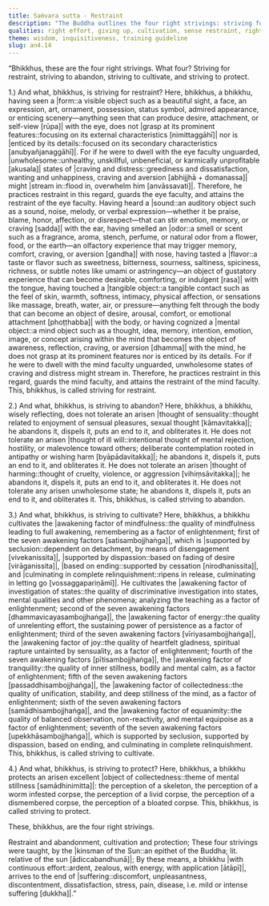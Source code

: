 ```yaml
---
title: Saṁvara sutta - Restraint
description: "The Buddha outlines the four right strivings: striving for restraint, striving to abandon, striving to cultivate, and striving to protect."
qualities: right effort, giving up, cultivation, sense restraint, right intention, mindfulness, examination, joyful pleasure, tranquility, collectedness, equanimity, recognition of unattractiveness, continuous effort
theme: wisdom, inquisitiveness, training guideline
slug: an4.14
---
```


“Bhikkhus, these are the four right strivings. What four? Striving for restraint, striving to abandon, striving to cultivate, and striving to protect.

1.) And what, bhikkhus, is striving for restraint? Here, bhikkhus, a bhikkhu, having seen a |form::a visible object such as a beautiful sight, a face, an expression, art, ornament, possession, status symbol, admired appearance, or enticing scenery—anything seen that can produce desire, attachment, or self-view [rūpa]| with the eye, does not |grasp at its prominent features::focusing on its external characteristics [nimittaggāhī]| nor is |enticed by its details::focused on its secondary characteristics [anubyañjanaggāhī]|. For if he were to dwell with the eye faculty unguarded, |unwholesome::unhealthy, unskillful, unbeneficial, or karmically unprofitable [akusala]| states of |craving and distress::greediness and dissatisfaction, wanting and unhappiness, craving and aversion [abhijjhā + domanassa]| might |stream in::flood in, overwhelm him [anvāssavati]|. Therefore, he practices restraint in this regard, guards the eye faculty, and attains the restraint of the eye faculty. Having heard a |sound::an auditory object such as a sound, noise, melody, or verbal expression—whether it be praise, blame, honor, affection, or disrespect—that can stir emotion, memory, or craving [sadda]| with the ear, having smelled an |odor::a smell or scent such as a fragrance, aroma, stench, perfume, or natural odor from a flower, food, or the earth—an olfactory experience that may trigger memory, comfort, craving, or aversion [gandha]| with nose, having tasted a |flavor::a taste or flavor such as sweetness, bitterness, sourness, saltiness, spiciness, richness, or subtle notes like umami or astringency—an object of gustatory experience that can become desirable, comforting, or indulgent [rasa]| with the tongue, having touched a |tangible object::a tangible contact such as the feel of skin, warmth, softness, intimacy, physical affection, or sensations like massage, breath, water, air, or pressure—anything felt through the body that can become an object of desire, arousal, comfort, or emotional attachment [phoṭṭhabba]| with the body, or having cognized a |mental object::a mind object such as a thought, idea, memory, intention, emotion, image, or concept arising within the mind that becomes the object of awareness, reflection, craving, or aversion [dhamma]| with the mind, he does not grasp at its prominent features nor is enticed by its details. For if he were to dwell with the mind faculty unguarded, unwholesome states of craving and distress might stream in. Therefore, he practices restraint in this regard, guards the mind faculty, and attains the restraint of the mind faculty. This, bhikkhus, is called striving for restraint.

2.) And what, bhikkhus, is striving to abandon? Here, bhikkhus, a bhikkhu, wisely reflecting, does not tolerate an arisen |thought of sensuality::thought related to enjoyment of sensual pleasures, sexual thought [kāmavitakka]|; he abandons it, dispels it, puts an end to it, and obliterates it. He does not tolerate an arisen |thought of ill will::intentional thought of mental rejection, hostility, or malevolence toward others; deliberate contemplation rooted in antipathy or wishing harm [byāpādavitakka]|; he abandons it, dispels it, puts an end to it, and obliterates it. He does not tolerate an arisen |thought of harming::thought of cruelty, violence, or aggression [vihiṃsāvitakka]|; he abandons it, dispels it, puts an end to it, and obliterates it. He does not tolerate any arisen unwholesome state; he abandons it, dispels it, puts an end to it, and obliterates it. This, bhikkhus, is called striving to abandon.

3.) And what, bhikkhus, is striving to cultivate? Here, bhikkhus, a bhikkhu cultivates the |awakening factor of mindfulness::the quality of mindfulness leading to full awakening, remembering as a factor of enlightenment; first of the seven awakening factors [satisambojjhaṅga]|, which is |supported by seclusion::dependent on detachment, by means of disengagement [vivekanissita]|, |supported by dispassion::based on fading of desire [virāganissita]|, |based on ending::supported by cessation [nirodhanissita]|, and |culminating in complete relinquishment::ripens in release, culminating in letting go [vossaggapariṇāmī]|. He cultivates the |awakening factor of investigation of states::the quality of discriminative investigation into states, mental qualities and other phenomena; analyzing the teaching as a factor of enlightenment; second of the seven awakening factors [dhammavicayasambojjhaṅga]|, the |awakening factor of energy::the quality of unrelenting effort, the sustaining power of persistence as a factor of enlightenment; third of the seven awakening factors [vīriyasambojjhaṅga]|, the |awakening factor of joy::the quality of heartfelt gladness, spiritual rapture untainted by sensuality, as a factor of enlightenment; fourth of the seven awakening factors [pītisambojjhaṅga]|, the |awakening factor of tranquility::the quality of inner stillness, bodily and mental calm, as a factor of enlightenment; fifth of the seven awakening factors [passaddhisambojjhaṅga]|, the |awakening factor of collectedness::the quality of unification, stability, and deep stillness of the mind, as a factor of enlightenment; sixth of the seven awakening factors [samādhisambojjhaṅga]|, and the |awakening factor of equanimity::the quality of balanced observation, non-reactivity, and mental equipoise as a factor of enlightenment; seventh of the seven awakening factors [upekkhāsambojjhaṅga]|, which is supported by seclusion, supported by dispassion, based on ending, and culminating in complete relinquishment. This, bhikkhus, is called striving to cultivate.

4.) And what, bhikkhus, is striving to protect? Here, bhikkhus, a bhikkhu protects an arisen excellent |object of collectedness::theme of mental stillness [samādhinimitta]|: the perception of a skeleton, the perception of a worm infested corpse, the perception of a livid corpse, the perception of a dismembered corpse, the perception of a bloated corpse. This, bhikkhus, is called striving to protect.

These, bhikkhus, are the four right strivings.

Restraint and abandonment,
cultivation and protection;
These four strivings were taught,
by the |kinsman of the Sun::an epithet of the Buddha; lit. relative of the sun [ādiccabandhunā]|;
By these means, a bhikkhu |with continuous effort::ardent, zealous, with energy, with application [ātāpī]|,
arrives to the end of |suffering::discomfort, unpleasantness, discontentment, dissatisfaction, stress, pain, disease, i.e. mild or intense suffering [dukkha]|.”